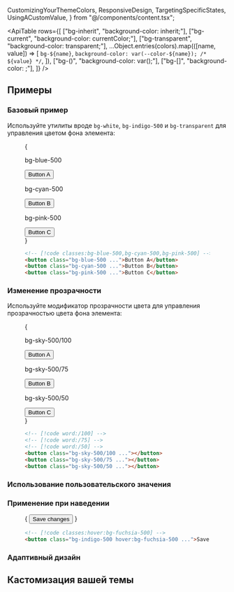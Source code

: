   CustomizingYourThemeColors,
  ResponsiveDesign,
  TargetingSpecificStates,
  UsingACustomValue,
} from "@/components/content.tsx";


<ApiTable
  rows={[
    ["bg-inherit", "background-color: inherit;"],
    ["bg-current", "background-color: currentColor;"],
    ["bg-transparent", "background-color: transparent;"],
    ...Object.entries(colors).map(([name, value]) => [
      `bg-${name}`,
      `background-color: var(--color-${name}); /* ${value} */`,
    ]),
    ["bg-(<custom-property>)", "background-color: var(<custom-property>);"],
    ["bg-[<value>]", "background-color: <value>;"],
  ]}
/>

## Примеры

### Базовый пример

Используйте утилиты вроде `bg-white`, `bg-indigo-500` и `bg-transparent` для управления цветом фона элемента:

<Figure>

<Example>
  {
    <div className="grid grid-cols-1 gap-4 text-sm text-white sm:grid-cols-3">
      <div className="flex shrink-0 flex-col items-center">
        <p className="mb-3 text-center font-mono text-xs font-medium text-gray-500 dark:text-gray-400">bg-blue-500</p>
        <button
          type="button"
          tabIndex="-1"
          className="rounded-md bg-blue-500 px-4 py-2 text-sm font-semibold text-white opacity-100 focus:outline-none"
        >
          Button A
        </button>
      </div>
      <div className="flex shrink-0 flex-col items-center">
        <p className="mb-3 text-center font-mono text-xs font-medium text-gray-500 dark:text-gray-400">bg-cyan-500</p>
        <button
          type="button"
          tabIndex="-1"
          className="rounded-md bg-cyan-500 px-4 py-2 text-sm font-semibold text-white opacity-100 focus:outline-none"
        >
          Button B
        </button>
      </div>
      <div className="flex shrink-0 flex-col items-center">
        <p className="mb-3 text-center font-mono text-xs font-medium text-gray-500 dark:text-gray-400">bg-pink-500</p>
        <button
          type="button"
          tabIndex="-1"
          className="rounded-md bg-pink-500 px-4 py-2 text-sm font-semibold text-white opacity-100 focus:outline-none"
        >
          Button C
        </button>
      </div>
    </div>
  }
</Example>

```html
<!-- [!code classes:bg-blue-500,bg-cyan-500,bg-pink-500] -->
<button class="bg-blue-500 ...">Button A</button>
<button class="bg-cyan-500 ...">Button B</button>
<button class="bg-pink-500 ...">Button C</button>
```

</Figure>

### Изменение прозрачности

Используйте модификатор прозрачности цвета для управления прозрачностью цвета фона элемента:

<Figure>

<Example>
  {
    <div className="grid grid-cols-1 gap-4 text-sm text-white sm:grid-cols-3">
      <div className="flex shrink-0 flex-col items-center">
        <p className="mb-3 text-center font-mono text-xs font-medium text-gray-500 dark:text-gray-400">
          bg-sky-500/100
        </p>
        <button
          type="button"
          tabIndex="-1"
          className="rounded-md bg-sky-500/100 px-4 py-2 text-sm font-semibold text-white opacity-100 focus:outline-none"
        >
          Button A
        </button>
      </div>
      <div className="flex shrink-0 flex-col items-center">
        <p className="mb-3 text-center font-mono text-xs font-medium text-gray-500 dark:text-gray-400">bg-sky-500/75</p>
        <button
          type="button"
          tabIndex="-1"
          className="rounded-md bg-sky-500/75 px-4 py-2 text-sm font-semibold text-white opacity-100 focus:outline-none"
        >
          Button B
        </button>
      </div>
      <div className="flex shrink-0 flex-col items-center">
        <p className="mb-3 text-center font-mono text-xs font-medium text-gray-500 dark:text-gray-400">bg-sky-500/50</p>
        <button
          type="button"
          tabIndex="-1"
          className="rounded-md bg-sky-500/50 px-4 py-2 text-sm font-semibold text-white opacity-100 focus:outline-none"
        >
          Button C
        </button>
      </div>
    </div>
  }
</Example>

```html
<!-- [!code word:/100] -->
<!-- [!code word:/75] -->
<!-- [!code word:/50] -->
<button class="bg-sky-500/100 ..."></button>
<button class="bg-sky-500/75 ..."></button>
<button class="bg-sky-500/50 ..."></button>
```

</Figure>

### Использование пользовательского значения

<UsingACustomValue utility="bg" value="#50d71e" name="background color" variable="color" />

### Применение при наведении

<TargetingSpecificStates property="background-color">

<Figure>

<Example>
  {
    <button
      type="button"
      tabIndex="-1"
      className="mx-auto block rounded-md bg-indigo-500 px-3 py-2 text-sm font-semibold text-white hover:bg-fuchsia-500 focus:outline-none"
    >
      Save changes
    </button>
  }
</Example>

```html
<!-- [!code classes:hover:bg-fuchsia-500] -->
<button class="bg-indigo-500 hover:bg-fuchsia-500 ...">Save changes</button>
```

</Figure>

</TargetingSpecificStates>

### Адаптивный дизайн

<ResponsiveDesign property="background-color" defaultClass="bg-blue-500" featuredClass="bg-green-500" />

## Кастомизация вашей темы

<CustomizingYourThemeColors utility="bg" />
